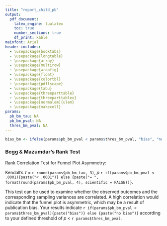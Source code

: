 ```yaml
---
title: "report_child_pb"
output:
  pdf_document:
    latex_engine: lualatex
    toc: true
    number_sections: true
    df_print: kable
mainfont: Arial
header-includes:
  - \usepackage{booktabs}
  - \usepackage{longtable}
  - \usepackage{array}
  - \usepackage{multirow}
  - \usepackage{wrapfig}
  - \usepackage{float}
  - \usepackage{colortbl}
  - \usepackage{pdflscape}
  - \usepackage{tabu}
  - \usepackage{threeparttable}
  - \usepackage{threeparttablex}
  - \usepackage[normalem]{ulem}
  - \usepackage{makecell}
params:
  pb_bm_tau: NA
  pb_bm_pval: NA
  thres_bm_pval: NA
---
```


```r

bias_bm <- ifelse(params$pb_bm_pval < params$thres_bm_pval, "bias", "no bias")
```


### Begg & Mazumdar's Rank Test

Rank Correlation Test for Funnel Plot Asymmetry:

Kendall's $\tau$ = `r round(params$pb_bm_tau, 3)`, _p_ `r if(params$pb_bm_pval < .0001){paste("< .0001")} else {paste("= ", format(round(params$pb_bm_pval, 4), scientific = FALSE))}`.

This test can be used to examine whether the observed outcomes and the corresponding sampling variances are correlated. A high correlation would indicate that the funnel plot is asymmetric, which may be a result of publication bias. Your results indicate `r if(params$pb_bm_pval < params$thres_bm_pval){paste("bias")} else {paste("no bias")}` according to your defined threshold of _p_ < `r params$thres_bm_pval`.
